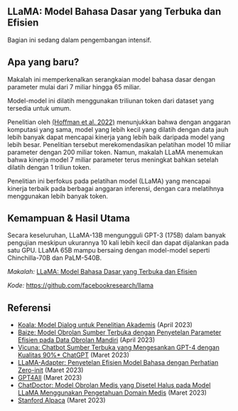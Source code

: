 
## LLaMA: Model Bahasa Dasar yang Terbuka dan Efisien

<Callout emoji="⚠️">
  Bagian ini sedang dalam pengembangan intensif.
</Callout>




## Apa yang baru?

Makalah ini memperkenalkan serangkaian model bahasa dasar dengan parameter mulai dari 7 miliar hingga 65 miliar. 

Model-model ini dilatih menggunakan triliunan token dari dataset yang tersedia untuk umum.

Penelitian oleh [(Hoffman et al. 2022)](https://arxiv.org/abs/2203.15556) menunjukkan bahwa dengan anggaran komputasi yang sama, model yang lebih kecil yang dilatih dengan data jauh lebih banyak dapat mencapai kinerja yang lebih baik daripada model yang lebih besar. Penelitian tersebut merekomendasikan pelatihan model 10 miliar parameter dengan 200 miliar token. Namun, makalah LLaMA menemukan bahwa kinerja model 7 miliar parameter terus meningkat bahkan setelah dilatih dengan 1 triliun token.

<Screenshot src={LLAMA1} alt="LLAMA1" />

Penelitian ini berfokus pada pelatihan model (LLaMA) yang mencapai kinerja terbaik pada berbagai anggaran inferensi, dengan cara melatihnya menggunakan lebih banyak token.


## Kemampuan & Hasil Utama

Secara keseluruhan, LLaMA-13B mengungguli GPT-3 (175B) dalam banyak pengujian meskipun ukurannya 10 kali lebih kecil dan dapat dijalankan pada satu GPU. LLaMA 65B mampu bersaing dengan model-model seperti Chinchilla-70B dan PaLM-540B.


*Makalah:* [LLaMA: Model Bahasa Dasar yang Terbuka dan Efisien](https://arxiv.org/abs/2302.13971)

*Kode:* https://github.com/facebookresearch/llama

## Referensi

- [Koala: Model Dialog untuk Penelitian Akademis](https://bair.berkeley.edu/blog/2023/04/03/koala/) (April 2023)
- [Baize: Model Obrolan Sumber Terbuka dengan Penyetelan Parameter Efisien pada Data Obrolan Mandiri](https://arxiv.org/abs/2304.01196) (April 2023)
- [Vicuna: Chatbot Sumber Terbuka yang Mengesankan GPT-4 dengan Kualitas 90%* ChatGPT](https://vicuna.lmsys.org/) (Maret 2023)
- [LLaMA-Adapter: Penyetelan Efisien Model Bahasa dengan Perhatian Zero-init](https://arxiv.org/abs/2303.16199) (Maret 2023)
- [GPT4All](https://github.com/nomic-ai/gpt4all) (Maret 2023)
- [ChatDoctor: Model Obrolan Medis yang Disetel Halus pada Model LLaMA Menggunakan Pengetahuan Domain Medis](https://arxiv.org/abs/2303.14070) (Maret 2023)
- [Stanford Alpaca](https://github.com/tatsu-lab/stanford_alpaca) (Maret 2023)
